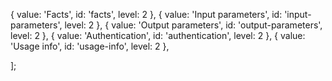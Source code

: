 
{ value: 'Facts', id: 'facts', level: 2 },
{ value: 'Input parameters', id: 'input-parameters', level: 2 },
{ value: 'Output parameters', id: 'output-parameters', level: 2 },
{ value: 'Authentication', id: 'authentication', level: 2 },
{ value: 'Usage info', id: 'usage-info', level: 2 },

];

<ConnectorFunctionPage jsonFile="basecamp/create_todo.json" />